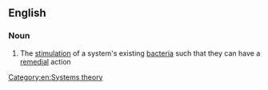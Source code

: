 ==English==

===Noun===
{{wikipedia}}
{{en-noun}}

# {{context|biology}} The [[stimulation]] of a system's existing [[bacteria]] such that they can have a [[remedial]] action

[[Category:en:Systems theory]]